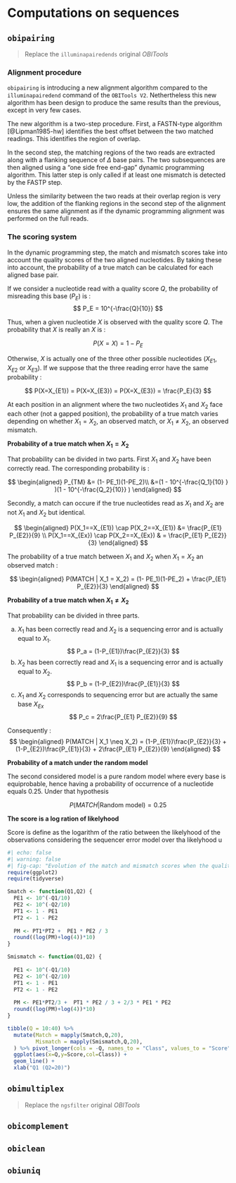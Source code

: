 # Computations on sequences

## `obipairing`

> Replace the `illuminapairedends` original *OBITools*

### Alignment procedure {.unnumbered}

`obipairing` is introducing a new alignment algorithm compared to the `illuminapairedend` command of the `OBITools V2`.
Nethertheless this new algorithm has been design to produce the same results than the previous, except in very few cases.

The new algorithm is a two-step procedure. First, a FASTN-type algorithm [@Lipman1985-hw] identifies the best offset between the two matched readings. This identifies the region of overlap. 

In the second step, the matching regions of the two reads are extracted along with a flanking sequence of $\Delta$ base pairs. The two subsequences are then aligned using a "one side free end-gap" dynamic programming algorithm. This latter step is only called if at least one mismatch is detected by the FASTP step. 

Unless the similarity between the two reads at their overlap region is very low, the addition of the flanking regions in the second step of the alignment ensures the same alignment as if the dynamic programming alignment was performed on the full reads. 

### The scoring system {.unnumbered}

In the dynamic programming step, the match and mismatch scores take into account the quality scores of the two aligned nucleotides. By taking these into account, the probability of a true match can be calculated for each aligned base pair. 

If we consider a nucleotide read with a quality score $Q$, the probability of misreading this base ($P_E$) is :
$$
P_E = 10^{-\frac{Q}{10}}
$$

Thus, when a given nucleotide $X$ is observed with the quality score $Q$. The probability that $X$ is really an $X$ is :

$$
P(X=X) = 1 - P_E
$$

Otherwise, $X$ is actually one of the three other possible nucleotides ($X_{E1}$, $X_{E2}$ or $X_{E3}$). If we suppose that the three reading error have the same probability :

$$
P(X=X_{E1}) = P(X=X_{E3}) = P(X=X_{E3}) = \frac{P_E}{3}
$$

At each position in an alignment where the two nucleotides $X_1$ and $X_2$ face each other (not a gapped position), the probability of a true match varies depending on whether $X_1=X_2$, an observed match, or $X_1 \neq X_2$, an observed mismatch. 

**Probability of a true match when  $X_1=X_2$**

That probability can be divided in two parts. First $X_1$ and $X_2$ have been correctly read. The corresponding probability is :

$$
\begin{aligned}
P_{TM} &= (1- PE_1)(1-PE_2)\\ 
       &=(1 - 10^{-\frac{Q_1}{10} } )(1 - 10^{-\frac{Q_2}{10}} )
\end{aligned}
$$

Secondly, a match can occure if the true nucleotides read as $X_1$ and $X_2$ are not $X_1$ and $X_2$ but identical.

$$
\begin{aligned}
P(X_1==X_{E1}) \cap P(X_2==X_{E1}) &= \frac{P_{E1} P_{E2}}{9} \\
P(X_1==X_{Ex}) \cap P(X_2==X_{Ex}) & = \frac{P_{E1} P_{E2}}{3}
\end{aligned}
$$

The probability of a true match between $X_1$ and $X_2$ when $X_1 = X_2$ an observed match :

$$
\begin{aligned}
P(MATCH | X_1 = X_2) = (1- PE_1)(1-PE_2) + \frac{P_{E1} P_{E2}}{3}
\end{aligned}
$$

**Probability of a true match when  $X_1 \neq X_2$**

That probability can be divided in three parts. 

a. $X_1$ has been correctly read and $X_2$ is a sequencing error and is actually equal to $X_1$. 
$$
P_a =  (1-P_{E1})\frac{P_{E2}}{3}
$$
a. $X_2$ has been correctly read and $X_1$ is a sequencing error and is actually equal to $X_2$. 
$$
P_b =  (1-P_{E2})\frac{P_{E1}}{3}
$$
a. $X_1$ and $X_2$ corresponds to sequencing error but are actually the same base $X_{Ex}$
$$
P_c = 2\frac{P_{E1} P_{E2}}{9}
$$

Consequently : 
$$
\begin{aligned}
P(MATCH | X_1 \neq X_2) =  (1-P_{E1})\frac{P_{E2}}{3} +  (1-P_{E2})\frac{P_{E1}}{3} + 2\frac{P_{E1} P_{E2}}{9}
\end{aligned}
$$

**Probability of a match under the random model**

The second considered model is a pure random model where every base is equiprobable, hence having a probability of occurrence of a nucleotide equals $0.25$. Under that hypothesis 

$$
P(MATCH | \text{Random model}) = 0.25
$$

**The score is a log ration of likelyhood**

Score is define as the logarithm of the ratio between the likelyhood of the observations considering the sequencer error model over tha likelyhood u


```r
#| echo: false
#| warning: false
#| fig-cap: "Evolution of the match and mismatch scores when the quality of base is 20 while the second range from 10 to 40."
require(ggplot2)
require(tidyverse)

Smatch <- function(Q1,Q2) {
  PE1 <- 10^(-Q1/10)
  PE2 <- 10^(-Q2/10)
  PT1 <- 1 - PE1
  PT2 <- 1 - PE2
  
  PM <- PT1*PT2 +  PE1 * PE2 / 3
  round((log(PM)+log(4))*10) 
}

Smismatch <- function(Q1,Q2) {
  
  PE1 <- 10^(-Q1/10)
  PE2 <- 10^(-Q2/10)
  PT1 <- 1 - PE1
  PT2 <- 1 - PE2
  
  PM <- PE1*PT2/3 +  PT1 * PE2 / 3 + 2/3 * PE1 * PE2
  round((log(PM)+log(4))*10) 
}

tibble(Q = 10:40) %>%
  mutate(Match = mapply(Smatch,Q,20),
         Mismatch = mapply(Smismatch,Q,20),
  ) %>% pivot_longer(cols = -Q, names_to = "Class", values_to = "Score") %>%
  ggplot(aes(x=Q,y=Score,col=Class)) +
  geom_line() +
  xlab("Q1 (Q2=20)") 
```


## `obimultiplex`

> Replace the `ngsfilter` original *OBITools*

## `obicomplement`

## `obiclean`

## `obiuniq`

